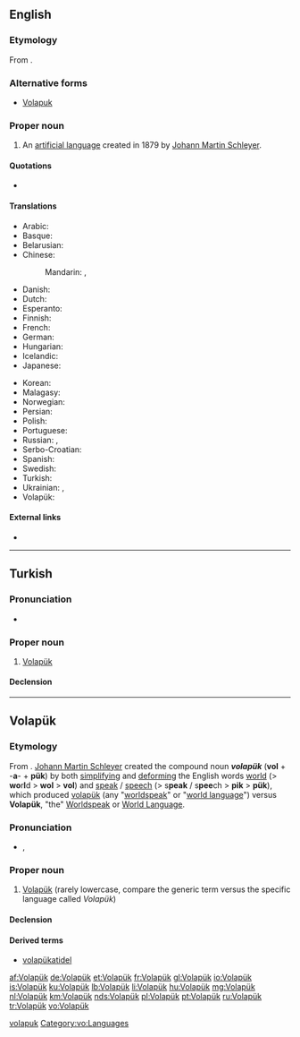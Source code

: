 ==English==

{{interwiktionary|code=vo}}
{{wikipedia}}

===Etymology===
From {{etyl|vo|en}} {{term|Volapük}}.

===Alternative forms===
* [[Volapuk]]

===Proper noun===
{{en-proper noun}}

# An [[artificial language]] created in 1879 by [[w:Johann Martin Schleyer|Johann Martin Schleyer]].

====Quotations====
* {{seeCites}}

====Translations====
{{trans-top|language}}
* Arabic: {{t-|ar|فولابوك|m|tr=fulabuuk|sc=Arab}}
* Basque: {{t+|eu|volapük}}
* Belarusian: {{t-|be|валяпюк|m|tr=valapjuk}}
* Chinese:
*: Mandarin: {{t-|cmn|沃拉普克語|sc=Hani}}, {{t-|cmn|沃拉普克语|tr=Wòlāpǔkèyǔ|sc=Hani}}
* Danish: {{t-|da|volapyk}}
* Dutch: {{t+|nl|Volapük}}
* Esperanto: {{t+|eo|volapuko}}
* Finnish: {{t+|fi|volapük}}
* French: {{t+|fr|volapük|m}}
* German: {{t+|de|Volapük|n}}
* Hungarian: {{t+|hu|volapük}}
* Icelandic: {{t+|is|vólapuk}}
* Japanese: {{t+|ja|ヴォラピュク|tr=Vorapyuku}}
{{trans-mid}}
* Korean: {{t-|ko|볼라퓌크|tr=Bollapuikeu|sc=Hang}}
* Malagasy: {{t+|mg|volapoky}}
* Norwegian: {{t-|no|volapyk}}
* Persian: {{t-|fa|ولاپوک|tr=Volapuk|sc=fa-Arab}}
* Polish: {{t-|pl|wolapik|m}}
* Portuguese: {{t+|pt|volapuque}}
* Russian: {{t+|ru|волапюк|m|tr=volapjúk}}, {{t+|ru|воляпюк|m|tr=voljapjúk}}
* Serbo-Croatian: {{t-|sh|volapuk}}
* Spanish: {{t-|es|volapük|m}}
* Swedish: {{t+|sv|volapük}} {{t-|sv|volapyk}}
* Turkish: {{t+|tr|Volapük}}
* Ukrainian: {{t+|uk|волапюк|m|tr=volapjúk}}, {{t-|uk|воляпюк|m|tr=voljapjúk}}
* Volapük: {{t+|vo|Volapük}}
{{trans-bottom}}

====External links====
* {{ISO 639|1code=vo|3code=vol|link=Linguist List}}

[[Category:English terms spelled with Ü|volapuk]]

----

==Turkish==

===Pronunciation===
* {{hyphenation|Vo|la|pük}}

===Proper noun===
{{tr-proper noun}}

# {{context|linguistics|lang=tr}} [[#English|Volapük]]

====Declension====
{{tr-prop-c-öü}}
{{tr-poss-c1-öü}}

----

==Volapük==

===Etymology===
From {{compound|vol|-a-|pük|lang=vo|t1=world|t2=genitive morpheme|t3=speak, speech, language}}. [[w:Johann Martin Schleyer|Johann Martin Schleyer]] created the compound noun '''''volapük''''' ('''vol''' + -'''a'''- + '''pük''') by both [[simplifying]] and [[deforming]] the English words [[world]] (> '''wo'''r'''l'''d > '''wol''' > '''vol''') and [[speak]] / [[speech]] (> s'''peak''' / s'''pee'''ch > '''pik''' > '''pük'''), which produced {{qualifier|lowercase generic term}} [[volapük]] (any "[[worldspeak]]" or "[[world language]]") versus {{qualifier|uppercase specific term}} '''Volapük''', "the" [[Worldspeak]] or [[World Language]].

===Pronunciation===
* {{IPA|/volaˈpyk/|lang=vo}}, {{X-SAMPA|/vola"pyk/}}

===Proper noun===
{{head|vo|proper noun}}

# [[#English|Volapük]] (rarely lowercase, compare the generic term {{term|volapük|lang=vo}} versus the specific language called ''Volapük'')

====Declension====
{{vo-decl-noun-np}}

====Derived terms====
* [[volapükatidel]]

[[Category:vo:Languages]]

[[af:Volapük]]
[[de:Volapük]]
[[et:Volapük]]
[[fr:Volapük]]
[[gl:Volapük]]
[[io:Volapük]]
[[is:Volapük]]
[[ku:Volapük]]
[[lb:Volapük]]
[[li:Volapük]]
[[hu:Volapük]]
[[mg:Volapük]]
[[nl:Volapük]]
[[km:Volapük]]
[[nds:Volapük]]
[[pl:Volapük]]
[[pt:Volapük]]
[[ru:Volapük]]
[[tr:Volapük]]
[[vo:Volapük]]